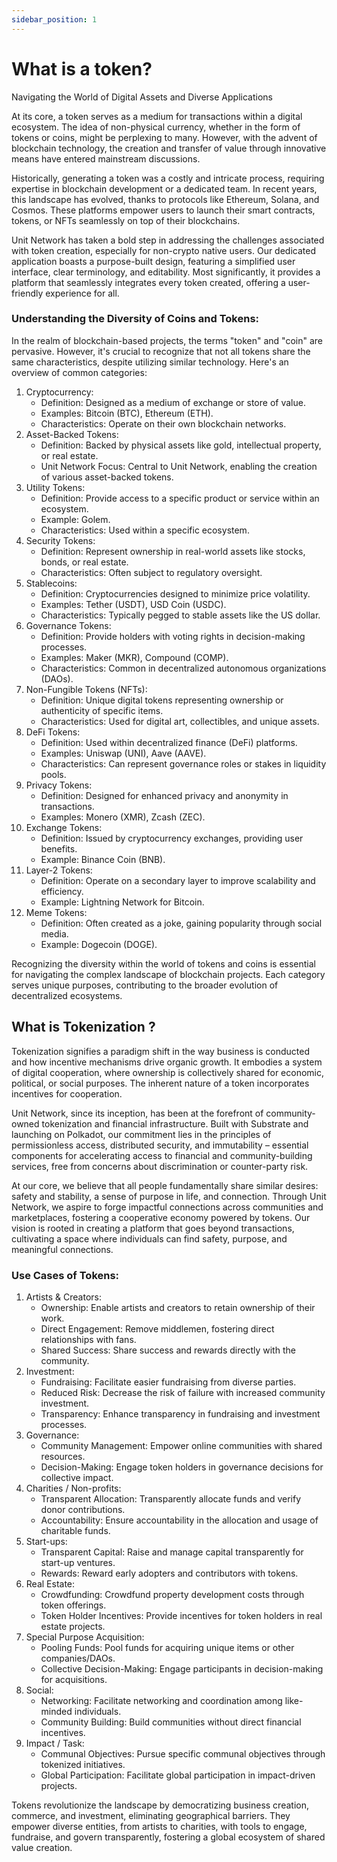 ```yaml
---
sidebar_position: 1
---
```


# What is a token?

Navigating the World of Digital Assets and Diverse Applications

At its core, a token serves as a medium for transactions within a digital ecosystem. The idea of non-physical currency, whether in the form of tokens or coins, might be perplexing to many. However, with the advent of blockchain technology, the creation and transfer of value through innovative means have entered mainstream discussions.

Historically, generating a token was a costly and intricate process, requiring expertise in blockchain development or a dedicated team. In recent years, this landscape has evolved, thanks to protocols like Ethereum, Solana, and Cosmos. These platforms empower users to launch their smart contracts, tokens, or NFTs seamlessly on top of their blockchains.

Unit Network has taken a bold step in addressing the challenges associated with token creation, especially for non-crypto native users. Our dedicated application boasts a purpose-built design, featuring a simplified user interface, clear terminology, and editability. Most significantly, it provides a platform that seamlessly integrates every token created, offering a user-friendly experience for all.

### Understanding the Diversity of Coins and Tokens:

In the realm of blockchain-based projects, the terms "token" and "coin" are pervasive. However, it's crucial to recognize that not all tokens share the same characteristics, despite utilizing similar technology. Here's an overview of common categories:

1. Cryptocurrency:
   - Definition: Designed as a medium of exchange or store of value.
   - Examples: Bitcoin (BTC), Ethereum (ETH).
   - Characteristics: Operate on their own blockchain networks.
2. Asset-Backed Tokens:
   - Definition: Backed by physical assets like gold, intellectual property, or real estate.
   - Unit Network Focus: Central to Unit Network, enabling the creation of various asset-backed tokens.
3. Utility Tokens:
   - Definition: Provide access to a specific product or service within an ecosystem.
   - Example: Golem.
   - Characteristics: Used within a specific ecosystem.
4. Security Tokens:
   - Definition: Represent ownership in real-world assets like stocks, bonds, or real estate.
   - Characteristics: Often subject to regulatory oversight.
5. Stablecoins:
   - Definition: Cryptocurrencies designed to minimize price volatility.
   - Examples: Tether (USDT), USD Coin (USDC).
   - Characteristics: Typically pegged to stable assets like the US dollar.
6. Governance Tokens:
   - Definition: Provide holders with voting rights in decision-making processes.
   - Examples: Maker (MKR), Compound (COMP).
   - Characteristics: Common in decentralized autonomous organizations (DAOs).
7. Non-Fungible Tokens (NFTs):
   - Definition: Unique digital tokens representing ownership or authenticity of specific items.
   - Characteristics: Used for digital art, collectibles, and unique assets.
8. DeFi Tokens:
   - Definition: Used within decentralized finance (DeFi) platforms.
   - Examples: Uniswap (UNI), Aave (AAVE).
   - Characteristics: Can represent governance roles or stakes in liquidity pools.
9. Privacy Tokens:
   - Definition: Designed for enhanced privacy and anonymity in transactions.
   - Examples: Monero (XMR), Zcash (ZEC).
10. Exchange Tokens:
    - Definition: Issued by cryptocurrency exchanges, providing user benefits.
    - Example: Binance Coin (BNB).
11. Layer-2 Tokens:
    - Definition: Operate on a secondary layer to improve scalability and efficiency.
    - Example: Lightning Network for Bitcoin.
12. Meme Tokens:
    - Definition: Often created as a joke, gaining popularity through social media.
    - Example: Dogecoin (DOGE).

Recognizing the diversity within the world of tokens and coins is essential for navigating the complex landscape of blockchain projects. Each category serves unique purposes, contributing to the broader evolution of decentralized ecosystems.

## What is Tokenization ?

Tokenization signifies a paradigm shift in the way business is conducted and how incentive mechanisms drive organic growth. It embodies a system of digital cooperation, where ownership is collectively shared for economic, political, or social purposes. The inherent nature of a token incorporates incentives for cooperation.

Unit Network, since its inception, has been at the forefront of community-owned tokenization and financial infrastructure. Built with Substrate and launching on Polkadot, our commitment lies in the principles of permissionless access, distributed security, and immutability – essential components for accelerating access to financial and community-building services, free from concerns about discrimination or counter-party risk.

At our core, we believe that all people fundamentally share similar desires: safety and stability, a sense of purpose in life, and connection. Through Unit Network, we aspire to forge impactful connections across communities and marketplaces, fostering a cooperative economy powered by tokens. Our vision is rooted in creating a platform that goes beyond transactions, cultivating a space where individuals can find safety, purpose, and meaningful connections.

### Use Cases of Tokens:

1. Artists & Creators:
   - Ownership: Enable artists and creators to retain ownership of their work.
   - Direct Engagement: Remove middlemen, fostering direct relationships with fans.
   - Shared Success: Share success and rewards directly with the community.
2. Investment:
   - Fundraising: Facilitate easier fundraising from diverse parties.
   - Reduced Risk: Decrease the risk of failure with increased community investment.
   - Transparency: Enhance transparency in fundraising and investment processes.
3. Governance:
   - Community Management: Empower online communities with shared resources.
   - Decision-Making: Engage token holders in governance decisions for collective impact.
4. Charities / Non-profits:
   - Transparent Allocation: Transparently allocate funds and verify donor contributions.
   - Accountability: Ensure accountability in the allocation and usage of charitable funds.
5. Start-ups:
   - Transparent Capital: Raise and manage capital transparently for start-up ventures.
   - Rewards: Reward early adopters and contributors with tokens.
6. Real Estate:
   - Crowdfunding: Crowdfund property development costs through token offerings.
   - Token Holder Incentives: Provide incentives for token holders in real estate projects.
7. Special Purpose Acquisition:
   - Pooling Funds: Pool funds for acquiring unique items or other companies/DAOs.
   - Collective Decision-Making: Engage participants in decision-making for acquisitions.
8. Social:
   - Networking: Facilitate networking and coordination among like-minded individuals.
   - Community Building: Build communities without direct financial incentives.
9. Impact / Task:
   - Communal Objectives: Pursue specific communal objectives through tokenized initiatives.
   - Global Participation: Facilitate global participation in impact-driven projects.

Tokens revolutionize the landscape by democratizing business creation, commerce, and investment, eliminating geographical barriers. They empower diverse entities, from artists to charities, with tools to engage, fundraise, and govern transparently, fostering a global ecosystem of shared value creation.
